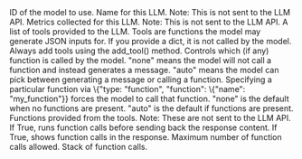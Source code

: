 <ResponseField name="model" type="str">
  ID of the model to use.
</ResponseField>
<ResponseField name="name" type="str" default="None">
  Name for this LLM. Note: This is not sent to the LLM API.
</ResponseField>
<ResponseField name="metrics" type="dict" default="None">
  Metrics collected for this LLM. Note: This is not sent to the LLM API.
</ResponseField>
<ResponseField name="tools" type="List[Union]" default="None">
  A list of tools provided to the LLM.
  Tools are functions the model may generate JSON inputs for.
  If you provide a dict, it is not called by the model.
  Always add tools using the add_tool() method.
</ResponseField>
<ResponseField name="tool_choice" type="Union" default="None">
  Controls which (if any) function is called by the model.
  "none" means the model will not call a function and instead generates a message.
  "auto" means the model can pick between generating a message or calling a function.
  Specifying a particular function via \{"type: "function", "function": \{"name": "my_function"}}
  forces the model to call that function.
  "none" is the default when no functions are present. "auto" is the default if functions are present.
</ResponseField>
<ResponseField name="functions" type="dict" default="None">
  Functions provided from the tools. Note: These are not sent to the LLM API.
</ResponseField>
<ResponseField name="run_function_calls" type="bool" default="True">
  If True, runs function calls before sending back the response content.
</ResponseField>
<ResponseField name="show_function_calls" type="bool" default="None">
  If True, shows function calls in the response.
</ResponseField>
<ResponseField name="function_call_limit" type="int" default="25">
  Maximum number of function calls allowed.
</ResponseField>
<ResponseField name="function_call_stack" type="List[FunctionCall]" default="None">
  Stack of function calls.
</ResponseField>

